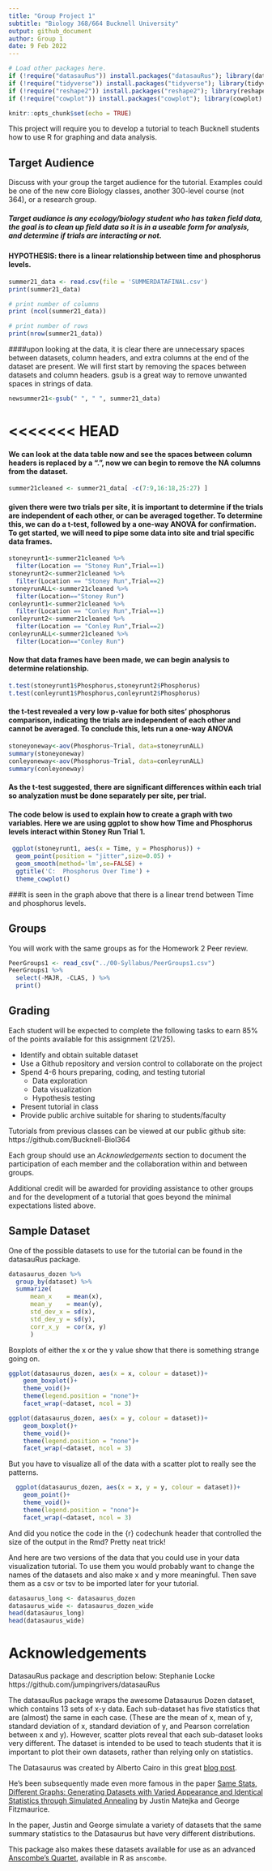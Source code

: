 ```yaml
---
title: "Group Project 1"
subtitle: "Biology 368/664 Bucknell University"
output: github_document
author: Group 1
date: 9 Feb 2022
---
```


```r
# Load other packages here.
if (!require("datasauRus")) install.packages("datasauRus"); library(datasauRus)
if (!require("tidyverse")) install.packages("tidyverse"); library(tidyverse)
if (!require("reshape2")) install.packages("reshape2"); library(reshape2)
if (!require("cowplot")) install.packages("cowplot"); library(cowplot)
```

```r
knitr::opts_chunk$set(echo = TRUE)
```


This project will require you to develop a tutorial to teach Bucknell students how to use R for graphing and data analysis. 

## Target Audience

Discuss with your group the target audience for the tutorial. 
Examples could be one of the new core Biology classes, another 300-level course (not 364), or a research group. 

##### Target audiance is any ecology/biology student who has taken field data, the goal is to clean up field data so it is in a useable form for analysis, and determine if trials are interacting or not.

#### HYPOTHESIS: there is a linear relationship between time and phosphorus levels.


```r
summer21_data <- read.csv(file = 'SUMMERDATAFINAL.csv')
print(summer21_data)

# print number of columns
print (ncol(summer21_data))

# print number of rows
print(nrow(summer21_data))
```

####upon looking at the data, it is clear there are unnecessary spaces between datasets, column headers, and extra columns at the end of the dataset are present. We will first start by removing the spaces between datasets and column headers. gsub is a great way to remove unwanted spaces in strings of data. 

```r
newsummer21<-gsub(" ", " ", summer21_data)
```

<<<<<<< HEAD
=======
#### We can look at the data table now and see the spaces between column headers is replaced by a ".", now we can begin to remove the NA columns from the dataset. 

```r
summer21cleaned <- summer21_data[ -c(7:9,16:18,25:27) ]
```

#### given there were two trials per site, it is important to determine if the trials are independent of each other, or can be averaged together. To determine this, we can do a t-test, followed by a one-way ANOVA for confirmation. To get started, we will need to pipe some data into site and trial specific data frames.

```r
stoneyrunt1<-summer21cleaned %>% 
  filter(Location == "Stoney Run",Trial==1)
stoneyrunt2<-summer21cleaned %>% 
  filter(Location == "Stoney Run",Trial==2)
stoneyrunALL<-summer21cleaned %>%
  filter(Location=="Stoney Run")
conleyrunt1<-summer21cleaned %>% 
  filter(Location == "Conley Run",Trial==1)
conleyrunt2<-summer21cleaned %>% 
  filter(Location == "Conley Run",Trial==2)
conleyrunALL<-summer21cleaned %>%
  filter(Location=="Conley Run")
```

#### Now that data frames have been made, we can begin analysis to determine relationship.


```r
t.test(stoneyrunt1$Phosphorus,stoneyrunt2$Phosphorus)
t.test(conleyrunt1$Phosphorus,conleyrunt2$Phosphorus)
```

#### the t-test revealed a very low p-value for both sites' phosphorus comparison, indicating the trials are independent of each other and cannot be averaged. To conclude this, lets run a one-way ANOVA 

```r
stoneyoneway<-aov(Phosphorus~Trial, data=stoneyrunALL)
summary(stoneyoneway)
conleyoneway<-aov(Phosphorus~Trial, data=conleyrunALL)
summary(conleyoneway)
```

#### As the t-test suggested, there are significant differences within each trial so analyzation must be done separately per site, per trial.

#### The code below is used to explain how to create a graph with two variables. Here we are using ggplot to show how Time and Phosphorus levels interact within Stoney Run Trial 1.
```r
 ggplot(stoneyrunt1, aes(x = Time, y = Phosphorus)) +
  geom_point(position = "jitter",size=0.05) + 
  geom_smooth(method='lm',se=FALSE) + 
  ggtitle('C:  Phosphorus Over Time') +
  theme_cowplot()

```
###It is seen in the graph above that there is a linear trend between Time and phosphorus levels.


## Groups

You will work with the same groups as for the Homework 2 Peer review. 

```r
PeerGroups1 <- read_csv("../00-Syllabus/PeerGroups1.csv")
PeerGroups1 %>% 
  select(-MAJR, -CLAS, ) %>%
  print()
```

## Grading

Each student will be expected to complete the following tasks to earn 85% of the points available for this assignment (21/25).

- Identify and obtain suitable dataset
- Use a Github repository and version control to collaborate on the project
- Spend 4-6 hours preparing, coding, and testing tutorial
  + Data exploration
  + Data visualization
  + Hypothesis testing
- Present tutorial in class
- Provide public archive suitable for sharing to students/faculty

Tutorials from previous classes can be viewed at our public github site: https://github.com/Bucknell-Biol364

Each group should use an *Acknowledgements* section to document the participation of each member and the collaboration within and between groups.

Additional credit will be awarded for providing assistance to other groups and for the development of a tutorial that goes beyond the minimal expectations listed above.

## Sample Dataset

One of the possible datasets to use for the tutorial can be found in the datasauRus package.

```r
datasaurus_dozen %>% 
  group_by(dataset) %>% 
  summarize(
      mean_x    = mean(x),
      mean_y    = mean(y),
      std_dev_x = sd(x),
      std_dev_y = sd(y),
      corr_x_y  = cor(x, y)
      )
```

Boxplots of either the x or the y value show that there is something strange going on.

```r
ggplot(datasaurus_dozen, aes(x = x, colour = dataset))+
    geom_boxplot()+
    theme_void()+
    theme(legend.position = "none")+
    facet_wrap(~dataset, ncol = 3)
```

```r
ggplot(datasaurus_dozen, aes(x = y, colour = dataset))+
    geom_boxplot()+
    theme_void()+
    theme(legend.position = "none")+
    facet_wrap(~dataset, ncol = 3)
```

But you have to visualize all of the data with a scatter plot to really see the patterns.

```r
  ggplot(datasaurus_dozen, aes(x = x, y = y, colour = dataset))+
    geom_point()+
    theme_void()+
    theme(legend.position = "none")+
    facet_wrap(~dataset, ncol = 3)
```

And did you notice the code in the {r} codechunk header that controlled the size of the output in the Rmd? Pretty neat trick!

And here are two versions of the data that you could use in your data visualization tutorial. 
To use them you would probably want to change the names of the datasets and also make x and y more meaningful. 
Then save them as a csv or tsv to be imported later for your tutorial. 

```r
datasaurus_long <- datasaurus_dozen
datasaurus_wide <- datasaurus_dozen_wide
head(datasaurus_long)
head(datasaurus_wide)
```

# Acknowledgements

DatasauRus package and description below: Stephanie Locke https://github.com/jumpingrivers/datasauRus

The datasauRus package wraps the awesome Datasaurus Dozen dataset, which contains 13 sets of x-y data. Each sub-dataset has five statistics that are (almost) the same in each case. (These are the mean of x, mean of y, standard deviation of x, standard deviation of y, and Pearson correlation between x and y). However, scatter plots reveal that each sub-dataset looks very different. The dataset is intended to be used to teach students that it is important to plot their own datasets, rather than relying only on statistics.

The Datasaurus was created by Alberto Cairo in this great [blog post](http://www.thefunctionalart.com/2016/08/download-datasaurus-never-trust-summary.html).

He's been subsequently made even more famous in the paper [Same Stats, Different Graphs: Generating Datasets with Varied Appearance and Identical Statistics through Simulated Annealing](https://www.autodeskresearch.com/publications/samestats) by Justin Matejka and George Fitzmaurice.

In the paper, Justin and George simulate a variety of datasets that the same summary statistics to the Datasaurus but have very different distributions. 

This package also makes these datasets available for use as an advanced [Anscombe's Quartet](https://en.wikipedia.org/wiki/Anscombe%27s_quartet), available in R as `anscombe`.
